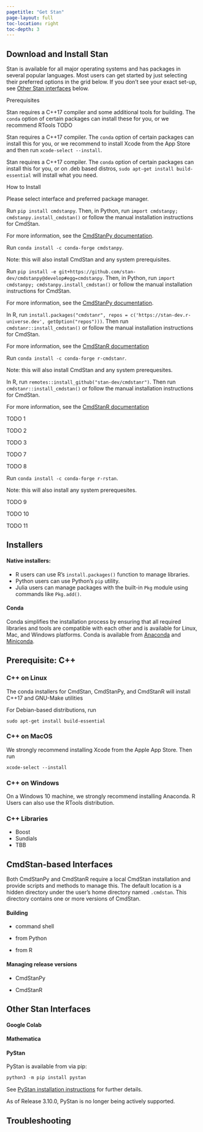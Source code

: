 ```yaml
---
pagetitle: "Get Stan"
page-layout: full
toc-location: right
toc-depth: 3
---
```

## Download and Install Stan

Stan is available for all major operating systems and has packages in several
popular languages. Most users can get started by just selecting their preferred
options in the grid below. If you don't see your exact set-up, see [Other Stan interfaces](#other-packages) below.



::: {#install-grid}
 <!-- Filled in by JS -->
:::

<!-- The following two boxes contain divs which are hidden/unhidden based on the above grid.
  They can contain normal markdown as we see fit
 -->
::: {#prerequsite-box .flex-grid}
:::: {.row-label}
Prerequisites
::::
:::: {.col .highlight-box}

::::: {.prereq #prereq-windows .hidden}
Stan requires a C++17 compiler and some additional tools for building. The `conda`
option of certain packages can install these for you, or we recommend RTools TODO
:::::

::::: {.prereq #prereq-macos .hidden}
Stan requires a C++17 compiler. The `conda` option of certain packages can install
this for you, or we recommend to install Xcode from the App Store and then run `xcode-select --install`.
:::::

::::: {.prereq #prereq-linux .hidden}
Stan requires a C++17 compiler. The `conda` option of certain packages can install
this for you, or on .deb based distros, `sudo apt-get install build-essential` will install what you need.
:::::

::::

:::

::: {#install-box .flex-grid}

:::: {.row-label}
How to Install
::::
:::: {.col .highlight-box}

::::: {.install #install-please-select}
Please select interface and preferred package manager.
:::::

<!-- ---------- CmdStanPy ---------- -->

::::: {.install #install-cmdstanpy-pip .hidden}
Run `pip install cmdstanpy`. Then, in Python, run
`import cmdstanpy; cmdstanpy.install_cmdstan()` or follow the manual
installation instructions for CmdStan.

For more information, see the
[CmdStanPy documentation](https://mc-stan.org/cmdstanpy/installation.html){target="_blank"}.
:::::

::::: {.install #install-cmdstanpy-conda .hidden}
Run `conda install -c conda-forge cmdstanpy`.

Note: this will also install CmdStan and any system prerequisites.
:::::

::::: {.install #install-cmdstanpy-github-src .hidden}
Run `pip install -e git+https://github.com/stan-dev/cmdstanpy@develop#egg=cmdstanpy`.
Then, in Python, run `import cmdstanpy; cmdstanpy.install_cmdstan()`
or follow the manual installation instructions for CmdStan.

For more information, see the
[CmdStanPy documentation](https://mc-stan.org/cmdstanpy/installation.html){target="_blank"}.
:::::

<!-- ---------- CmdStanR ---------- -->
::::: {.install #install-cmdstanr-runiverse .hidden}
In R, run `install.packages("cmdstanr", repos = c('https://stan-dev.r-universe.dev', getOption("repos")))`.
Then run `cmdstanr::install_cmdstan()` or follow the manual installation instructions for CmdStan.

For more information, see the
[CmdStanR documentation](https://mc-stan.org/cmdstanr/articles/cmdstanr.html#installing-cmdstan){target="_blank"}
:::::

::::: {.install #install-cmdstanr-conda .hidden}
Run `conda install -c conda-forge r-cmdstanr`.

Note: this will also install CmdStan and any system prerequesites.
:::::

::::: {.Install #install-cmdstanr-github-src .hidden}
In R, run `remotes::install_github("stan-dev/cmdstanr")`.
Then run `cmdstanr::install_cmdstan()` or follow the manual installation instructions for CmdStan.

For more information, see the
[CmdStanR documentation](https://mc-stan.org/cmdstanr/articles/cmdstanr.html#installing-cmdstan){target="_blank"}
:::::

<!-- ---------- CmdStan ---------- -->
::::: {.install #install-cmdstan-github-rel .hidden}
TODO 1
:::::
::::: {.install #install-cmdstan-conda .hidden}
TODO 2
:::::
::::: {.install #install-cmdstan-github-src .hidden}
TODO 3
:::::
<!-- ---------- RStan ---------- -->
::::: {.install #install-rstan-cran .hidden}
TODO 7
:::::
::::: {.install #install-rstan-runiverse .hidden}
TODO 8
:::::
::::: {.install #install-rstan-conda .hidden}
Run `conda install -c conda-forge r-rstan`.

Note: this will also install any system prerequesites.
:::::
::::: {.install #install-rstan-github-src .hidden}
TODO 9
:::::
<!-- ---------- Stan.jl ---------- -->
::::: {.install #install-stan.jl-julia-pkg .hidden}
TODO 10
:::::
::::: {.install #install-stan.jl-github-src .hidden}
TODO 11
:::::

::::
:::

<script src="installer.js"></script>



## Installers


#### Native installers:

* R users can use R's `install.packages()` function to manage libraries.
* Python users can use Python's `pip` utility.
* Julia users can manage packages with the built-in `Pkg` module using commands like `Pkg.add()`.

#### Conda

Conda simplifies the installation process by ensuring that all required libraries and tools are compatible with each other
and is available for Linux, Mac, and Windows platforms.
Conda is available from [Anaconda](anaconda.com) and [Miniconda](miniconda.com).

## Prerequisite:  C++

### C++ on Linux

The conda installers for CmdStan, CmdStanPy, and CmdStanR will install C++17 and GNU-Make utilities

For Debian-based distributions, run
```
sudo apt-get install build-essential
```

### C++ on MacOS

We strongly recommend installing Xcode from the Apple App Store.  Then run
```
xcode-select --install
```


### C++ on Windows

On a Windows 10 machine, we strongly recommend installing Anaconda.
R Users can also use the RTools distribution.


### C++ Libraries

- Boost
- Sundials
- TBB


## CmdStan-based Interfaces

Both CmdStanPy and CmdStanR require a local CmdStan installation and provide scripts and methods to manage this.
The default location is a hidden directory under the user's home directory named `.cmdstan`.
This directory contains one or more versions of CmdStan.

#### Building

- command shell

- from Python

- from R

#### Managing release versions

- CmdStanPy

- CmdStanR


## Other Stan Interfaces {#other-packages}

#### Google Colab

#### Mathematica

#### PyStan

PyStan is available from via pip:
```python
python3 -m pip install pystan
```

See [PyStan installation instructions](https://pystan.readthedocs.io/en/latest/installation.html) for further details.

::: {.callout-note}
As of Release 3.10.0, PyStan is no longer being actively supported.
:::

## Troubleshooting










